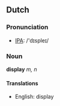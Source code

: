 ==Dutch==

=== Pronunciation ===
*[[w:IPA|IPA]]: /'dɪspleɪ/

=== Noun ===

'''display''' ''m, n''

==== Translations ====
*English: display